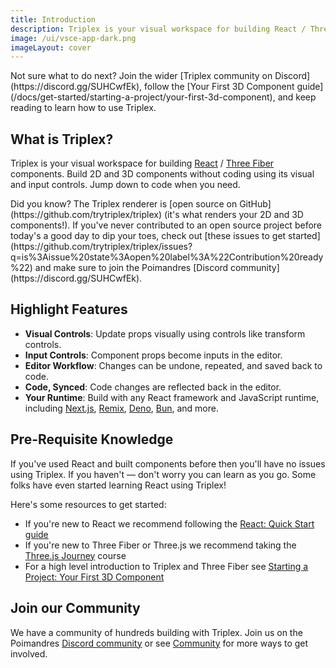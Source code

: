 ```yaml
---
title: Introduction
description: Triplex is your visual workspace for building React / Three Fiber components.
image: /ui/vsce-app-dark.png
imageLayout: cover
---
```



<DownloadThanks>
  Not sure what to do next? Join the wider [Triplex community on
  Discord](https://discord.gg/SUHCwfEk), follow the [Your First 3D Component
  guide](/docs/get-started/starting-a-project/your-first-3d-component), and keep
  reading to learn how to use Triplex.
</DownloadThanks>

## What is Triplex?

Triplex is your visual workspace for building [React](https://react.dev) / [Three Fiber](https://r3f.docs.pmnd.rs) components. Build 2D and 3D components without coding using its visual and input controls. Jump down to code when you need.

<KnowledgeCallout>
  Did you know? The Triplex renderer is [open source on
  GitHub](https://github.com/trytriplex/triplex) (it's what renders your 2D and
  3D components!). If you've never contributed to an open source project before
  today's a good day to dip your toes, check out [these issues to get
  started](https://github.com/trytriplex/triplex/issues?q=is%3Aissue%20state%3Aopen%20label%3A%22Contribution%20ready%22)
  and make sure to join the Poimandres [Discord
  community](https://discord.gg/SUHCwfEk).
</KnowledgeCallout>

## Highlight Features

- **Visual Controls**: Update props visually using controls like transform controls.
- **Input Controls**: Component props become inputs in the editor.
- **Editor Workflow**: Changes can be undone, repeated, and saved back to code.
- **Code, Synced**: Code changes are reflected back in the editor.
- **Your Runtime**: Build with any React framework and JavaScript runtime, including [Next.js](https://nextjs.org/), [Remix](https://remix.run/), [Deno](https://deno.com/), [Bun](https://bun.com/), and more.

## Pre-Requisite Knowledge

If you've used React and built components before then you'll have no issues using Triplex. If you haven't — don't worry you can learn as you go. Some folks have even started learning React using Triplex!

Here's some resources to get started:

- If you're new to React we recommend following the [React: Quick Start guide](https://react.dev/learn)
- If you're new to Three Fiber or Three.js we recommend taking the [Three.js Journey](https://threejs-journey.com/lessons/what-are-react-and-react-three-fiber) course
- For a high level introduction to Triplex and Three Fiber see [Starting a Project: Your First 3D Component](/docs/get-started/starting-a-project/your-first-3d-component)

## Join our Community

We have a community of hundreds building with Triplex. Join us on the Poimandres [Discord community](https://discord.gg/SUHCwfEk) or see [Community](/docs/community) for more ways to get involved.

<PagesList variant="grid" route="/docs" />
